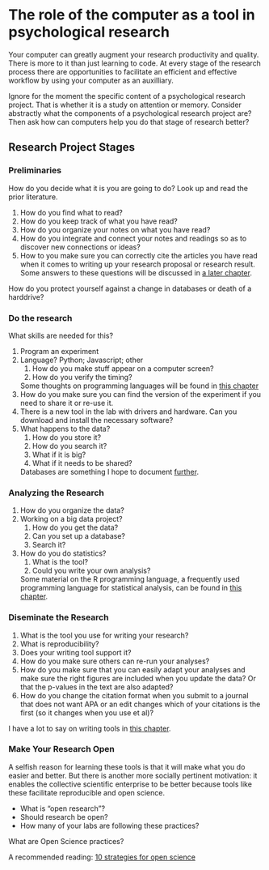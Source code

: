 # The role of the computer as a tool in psychological research

Your computer can greatly augment your research productivity and quality. There is more to it than just learning to code. At every stage of the research process there are opportunities to facilitate an efficient and effective workflow by using your computer as an auxilliary. 

:::{.callout-tip title="Class Question"}

Ignore for the moment the specific content of a psychological research project. That is whether it is a study on attention or memory. Consider abstractly what the components of a psychological research project are? Then ask how can computers help you do that stage of research better? 

:::

## Research Project Stages

### Preliminaries

How do you decide what it is you are going to do? Look up and read the prior literature.

1.  How do you find what to read?
2.  How do you keep track of what you have read?
3.  How do you organize your notes on what you have read?
4.  How do you integrate and connect your notes and readings so as to discover new connections or ideas?
5.  How to you make sure you can correctly cite the articles you have read when it comes to writing up your research proposal or research result. Some answers to these questions will be discussed in [a later chapter](cBiblio.qmd).

How do you protect yourself against a change in databases or death of a harddrive?

### Do the research

What skills are needed for this?

1.  Program an experiment
2.  Language? Python; Javascript; other
    1.  How do you make stuff appear on a computer screen?
    2.  How do you verify the timing?

    Some thoughts on programming languages will be found in [this chapter](cCode.qmd)
3.  How do you make sure you can find the version of the experiment if you need to share it or re-use it.
4.  There is a new tool in the lab with drivers and hardware. Can you download and install the necessary software?
5.  What happens to the data?
    1.  How do you store it?
    2.  How do you search it?
    3.  What if it is big?
    4.  What if it needs to be shared?

    Databases are something I hope to document [further](cDatabase.qmd).

### Analyzing the Research

1.  How do you organize the data?
2.  Working on a big data project?
    1.  How do you get the data?
    2.  Can you set up a database?
    3.  Search it?
3.  How do you do statistics?
    1.  What is the tool?
    2.  Could you write your own analysis?

    Some material on the R programming language, a frequently used programming language for statistical analysis, can be found in [this chapter](cCode.qmd#r).

### Diseminate the Research

1.  What is the tool you use for writing your research?
2.  What is reproducibility?
3.  Does your writing tool support it?
4.  How do you make sure others can re-run your analyses?
5.  How do you make sure that you can easily adapt your analyses and make sure the right figures are included when you update the data? Or that the p-values in the text are also adapted?
6.  How do you change the citation format when you submit to a journal that does not want APA or an edit changes which of your citations is the first (so it changes when you use et al)?

I have a lot to say on writing tools in [this chapter](cWriting.qmd).

### Make Your Research Open

A selfish reason for learning these tools is that it will make what you do easier and better. But there is another more socially pertinent motivation: it enables the collective scientific enterprise to be better because tools like these facilitate reproducible and open science. 

:::{.callout-tip title="Class Question"}

-   What is "open research"?
-   Should research be open?
-   How many of your labs are following these practices?

:::

What are Open Science practices?

A recommended reading: [10 strategies for open science](https://online.ucpress.edu/collabra/article/8/1/57545/195042/Ten-Strategies-to-Foster-Open-Science-in)
